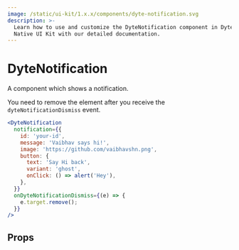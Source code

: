 ```yaml
---
image: /static/ui-kit/1.x.x/components/dyte-notification.svg
description: >-
  Learn how to use and customize the DyteNotification component in Dyte's React
  Native UI Kit with our detailed documentation.
---
```


# DyteNotification

A component which shows a notification.

You need to remove the element after you receive the `dyteNotificationDismiss`
event.

```jsx
<DyteNotification
  notification={{
    id: 'your-id',
    message: 'Vaibhav says hi!',
    image: 'https://github.com/vaibhavshn.png',
    button: {
      text: 'Say Hi back',
      variant: 'ghost',
      onClick: () => alert('Hey'),
    },
  }}
  onDyteNotificationDismiss={(e) => {
    e.target.remove();
  }}
/>
```

## Props

<PropsTable of="dyte-notification" />

<head>
  <title>React Native UI Kit DyteNotification</title>
</head>

